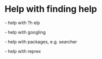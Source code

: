 # Help with finding help {#community}

\- help with ?h
elp

\- help with googling

\- help with packages, e.g. searcher

\- help with reprex
